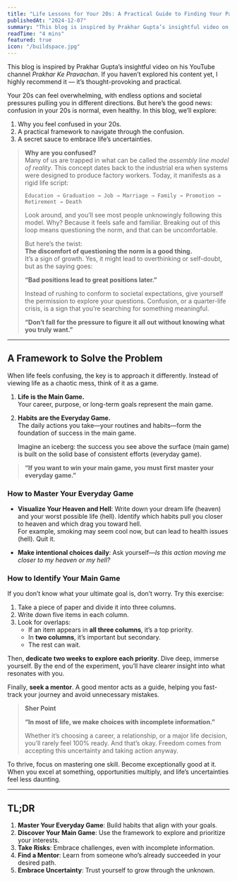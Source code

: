 ```yaml
---
title: "Life Lessons for Your 20s: A Practical Guide to Finding Your Path"
publishedAt: "2024-12-07"
summary: "This blog is inspired by Prakhar Gupta’s insightful video on his YouTube channel Prakhar Ke Pravachan." 
readTime: "4 mins"
featured: true
icon: "/buildspace.jpg"
---
```


This blog is inspired by Prakhar Gupta’s insightful video on his YouTube channel _Prakhar Ke Pravachan_. If you haven’t explored his content yet, I highly recommend it — it’s thought-provoking and practical.

Your 20s can feel overwhelming, with endless options and societal pressures pulling you in different directions. But here’s the good news: confusion in your 20s is normal, even healthy. In this blog, we’ll explore:

1. Why you feel confused in your 20s.
2. A practical framework to navigate through the confusion.
3. A secret sauce to embrace life’s uncertainties.

> **Why are you confused?**  
> Many of us are trapped in what can be called the _assembly line model of reality_. This concept dates back to the industrial era when systems were designed to produce factory workers. Today, it manifests as a rigid life script:
>
> `Education → Graduation → Job → Marriage → Family → Promotion → Retirement → Death`
>
> Look around, and you’ll see most people unknowingly following this model. Why? Because it feels safe and familiar. Breaking out of this loop means questioning the norm, and that can be uncomfortable.
>
> But here’s the twist:  
> **The discomfort of questioning the norm is a good thing.**  
> It’s a sign of growth. Yes, it might lead to overthinking or self-doubt, but as the saying goes:
>
> **“Bad positions lead to great positions later.”**
>
> Instead of rushing to conform to societal expectations, give yourself the permission to explore your questions. Confusion, or a quarter-life crisis, is a sign that you’re searching for something meaningful.
>
> **“Don’t fall for the pressure to figure it all out without knowing what you truly want.”**

---

## A Framework to Solve the Problem

When life feels confusing, the key is to approach it differently. Instead of viewing life as a chaotic mess, think of it as a game.

1. **Life is the Main Game.**  
   Your career, purpose, or long-term goals represent the main game.

2. **Habits are the Everyday Game.**  
   The daily actions you take—your routines and habits—form the foundation of success in the main game.

   Imagine an iceberg: the success you see above the surface (main game) is built on the solid base of consistent efforts (everyday game).

> **“If you want to win your main game, you must first master your everyday game.”**

### How to Master Your Everyday Game

- **Visualize Your Heaven and Hell**: Write down your dream life (heaven) and your worst possible life (hell). Identify which habits pull you closer to heaven and which drag you toward hell.  
  For example, smoking may seem cool now, but can lead to health issues (hell). Quit it.

- **Make intentional choices daily**: Ask yourself—_Is this action moving me closer to my heaven or my hell?_

### How to Identify Your Main Game

If you don’t know what your ultimate goal is, don’t worry. Try this exercise:

1. Take a piece of paper and divide it into three columns.
2. Write down five items in each column.
3. Look for overlaps:
   - If an item appears in **all three columns**, it’s a top priority.
   - In **two columns**, it’s important but secondary.
   - The rest can wait.

Then, **dedicate two weeks to explore each priority**. Dive deep, immerse yourself. By the end of the experiment, you’ll have clearer insight into what resonates with you.

Finally, **seek a mentor**. A good mentor acts as a guide, helping you fast-track your journey and avoid unnecessary mistakes.

> **Sher Point**
>
> **“In most of life, we make choices with incomplete information.”**
>
> Whether it’s choosing a career, a relationship, or a major life decision, you’ll rarely feel 100% ready. And that’s okay. Freedom comes from accepting this uncertainty and taking action anyway.

To thrive, focus on mastering one skill. Become exceptionally good at it. When you excel at something, opportunities multiply, and life’s uncertainties feel less daunting.

---

## TL;DR

1. **Master Your Everyday Game**: Build habits that align with your goals.
2. **Discover Your Main Game**: Use the framework to explore and prioritize your interests.
3. **Take Risks**: Embrace challenges, even with incomplete information.
4. **Find a Mentor**: Learn from someone who’s already succeeded in your desired path.
5. **Embrace Uncertainty**: Trust yourself to grow through the unknown.
